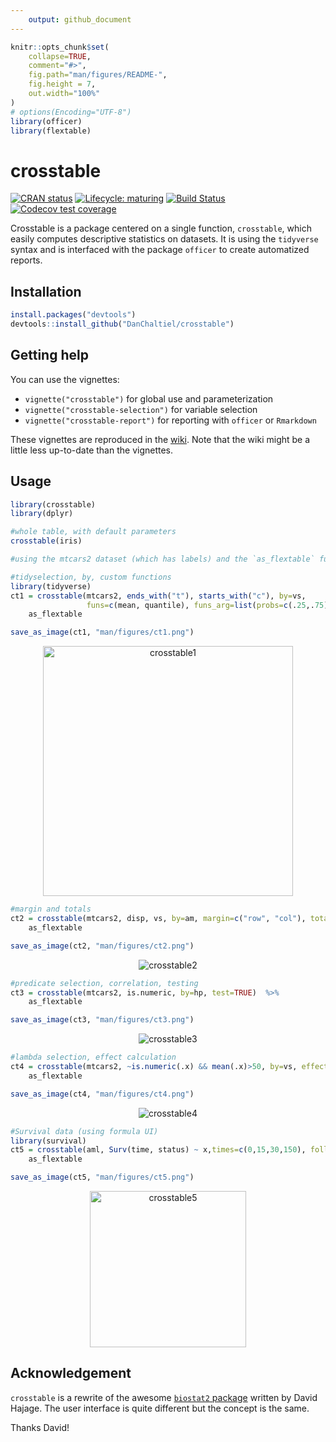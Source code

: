 ```yaml
---
    output: github_document
---
```


<!-- README.md is generated from README.Rmd. Please edit that file -->

```r
knitr::opts_chunk$set(
    collapse=TRUE,
    comment="#>",
    fig.path="man/figures/README-",
    fig.height = 7,
    out.width="100%"
)
# options(Encoding="UTF-8")
library(officer)
library(flextable)
```



# crosstable
<!-- badges: start -->
[![CRAN status](https://www.r-pkg.org/badges/version/crosstable)](https://CRAN.R-project.org/package=crosstable)
[![Lifecycle: maturing](https://img.shields.io/badge/lifecycle-maturing-blue.svg)](https://www.tidyverse.org/lifecycle/#maturing)
[![Build Status](https://travis-ci.org/DanChaltiel/crosstable.svg?branch=master)](https://travis-ci.org/DanChaltiel/crosstable)
[![Codecov test coverage](https://codecov.io/gh/DanChaltiel/crosstable/branch/master/graph/badge.svg)](https://codecov.io/gh/DanChaltiel/crosstable?branch=master)
<!-- badges: end -->

Crosstable is a package centered on a single function, `crosstable`, which easily computes descriptive statistics on datasets. It is using the `tidyverse` syntax and is interfaced with the package `officer` to create automatized reports.

## Installation

```r
install.packages("devtools")
devtools::install_github("DanChaltiel/crosstable")
```

## Getting help

You can use the vignettes: 

+ `vignette("crosstable")` for global use and parameterization 
+ `vignette("crosstable-selection")` for variable selection 
+ `vignette("crosstable-report")` for reporting with `officer` or `Rmarkdown`

These vignettes are reproduced in the [wiki](https://github.com/DanChaltiel/crosstable/wiki). Note that the wiki might be a little less up-to-date than the vignettes.

## Usage

```r
library(crosstable)
library(dplyr)

#whole table, with default parameters
crosstable(iris)
```

```r
#using the mtcars2 dataset (which has labels) and the `as_flextable` function (for HTML formatting)

#tidyselection, by, custom functions
library(tidyverse)
ct1 = crosstable(mtcars2, ends_with("t"), starts_with("c"), by=vs, 
                 funs=c(mean, quantile), funs_arg=list(probs=c(.25,.75), digits=3)) %>% 
    as_flextable
```

```r
save_as_image(ct1, "man/figures/ct1.png")
```

<p align="center">
  <img src="man/figures/ct1.png" alt="crosstable1" height="400">
</p>




```r
#margin and totals
ct2 = crosstable(mtcars2, disp, vs, by=am, margin=c("row", "col"), total="both") %>%
    as_flextable
```

```r
save_as_image(ct2, "man/figures/ct2.png")
```

<p align="center">
  <img src="man/figures/ct2.png" alt="crosstable2">
</p>

```r
#predicate selection, correlation, testing
ct3 = crosstable(mtcars2, is.numeric, by=hp, test=TRUE)  %>%
    as_flextable
```

```r
save_as_image(ct3, "man/figures/ct3.png")
```

<p align="center">
  <img src="man/figures/ct3.png" alt="crosstable3">
</p>

```r
#lambda selection, effect calculation
ct4 = crosstable(mtcars2, ~is.numeric(.x) && mean(.x)>50, by=vs, effect=TRUE)  %>%
    as_flextable
```

```r
save_as_image(ct4, "man/figures/ct4.png")
```

<p align="center">
  <img src="man/figures/ct4.png" alt="crosstable4">
</p>

```r
#Survival data (using formula UI)
library(survival)
ct5 = crosstable(aml, Surv(time, status) ~ x,times=c(0,15,30,150), followup=TRUE)  %>%
    as_flextable
```

```r
save_as_image(ct5, "man/figures/ct5.png")
```

<p align="center">
  <img src="man/figures/ct5.png" alt="crosstable5" height="250">
</p>


## Acknowledgement

`crosstable` is a rewrite of the awesome [`biostat2` package](https://github.com/eusebe/biostat2) written by David Hajage. The user interface is quite different but the concept is the same.

Thanks David!

